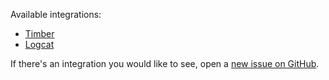 Available integrations:
- [Timber](/platforms/android/integrations/timber/)
- [Logcat](/platforms/android/integrations/logcat/)

If there's an integration you would like to see, open a [new issue on GitHub](https://github.com/getsentry/sentry-java/issues/new/choose).
